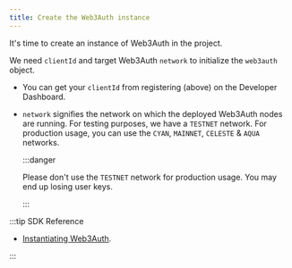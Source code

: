 ```yaml
---
title: Create the Web3Auth instance
---
```


It's time to create an instance of Web3Auth in the project.

We need `clientId` and target Web3Auth `network` to initialize the `web3auth` object.

- You can get your `clientId` from registering (above) on the Developer Dashboard.

- `network` signifies the network on which the deployed Web3Auth nodes are running. For testing purposes, we have a `TESTNET` network. For production
  usage, you can use the `CYAN`, `MAINNET`, `CELESTE` & `AQUA` networks.

  :::danger

  Please don't use the `TESTNET` network for production usage. You may end up losing user keys.

  :::

:::tip SDK Reference

- [Instantiating Web3Auth](/sdk/react-native/initialize).

:::
